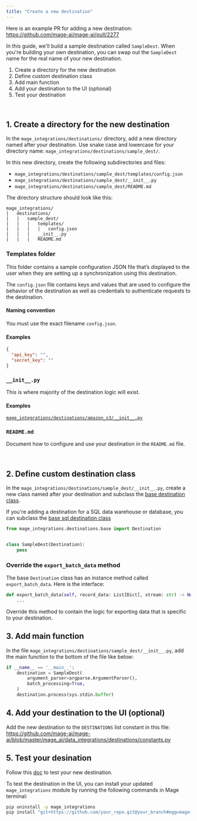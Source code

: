 ```yaml
---
title: "Create a new destination"
---
```


Here is an example PR for adding a new destination: https://github.com/mage-ai/mage-ai/pull/2277

In this guide, we'll build a sample destination called `SampleDest`. When you're building your own destination, you can swap out the `SampleDest` name for the real name of your new destination.

1. Create a directory for the new destination
1. Define custom destination class
1. Add main function
1. Add your destination to the UI (optional)
1. Test your destination

<br />

## 1. Create a directory for the new destination

In the `mage_integrations/destinations/` directory, add a new directory named after your destination.
Use snake case and lowercase for your directory name: `mage_integrations/destinations/sample_dest/`.

In this new directory, create the following subdirectories and files:

- `mage_integrations/destinations/sample_dest/templates/config.json`
- `mage_integrations/destinations/sample_dest/__init__.py`
- `mage_integrations/destinations/sample_dest/README.md`

The directory structure should look like this:

```
mage_integrations/
|   destinations/
|   |   sample_dest/
|   |   |   templates/
|   |   |   |   config.json
|   |   |   __init__.py
|   |   |   README.md
```

### Templates folder

This folder contains a sample configuration JSON file that’s
displayed to the user when they are setting up a synchronization using this destination.

The `config.json` file contains keys and values that are used to configure the
behavior of the destination as well as credentials to authenticate requests to the destination.

#### Naming convention

You must use the exact filename `config.json`.

#### Examples

```json
{
  "api_key": "",
  "secret_key": ""
}
```

### `__init__.py`

This is where majority of the destination logic will exist.

#### Examples

[`mage_integrations/destinations/amazon_s3/__init__.py`](https://github.com/mage-ai/mage-ai/blob/master/mage_integrations/mage_integrations/destinations/amazon_s3/__init__.py)

### `README.md`

Document how to configure and use your destination in the `README.md` file.

<br />

## 2. Define custom destination class

In the `mage_integrations/destinations/sample_dest/__init__.py`,
create a new class named after your destination and subclass the
[base destination class](https://github.com/mage-ai/mage-ai/blob/master/mage_integrations/mage_integrations/destinations/base.py).

If you're adding a destination for a SQL data warehouse or database, you can subclass the
[base sql destination class](https://github.com/mage-ai/mage-ai/blob/master/mage_integrations/mage_integrations/destinations/sql/base.py)

```python
from mage_integrations.destinations.base import Destination


class SampleDest(Destination):
    pass
```

### Override the `export_batch_data` method

The base `Destination` class has an instance method called `export_batch_data`. Here is the interface:

```python
def export_batch_data(self, record_data: List[Dict], stream: str) -> None:
    ...
```

Override this method to contain the logic for exporting data that is specific to your destination.


## 3. Add main function

In the file `mage_integrations/destinations/sample_dest/__init__.py`, add the main function to the bottom of the file
like below:

```python
if __name__ == '__main__':
    destination = SampleDest(
        argument_parser=argparse.ArgumentParser(),
        batch_processing=True,
    )
    destination.process(sys.stdin.buffer)
```

## 4. Add your destination to the UI (optional)

Add the new destination to the `DESTINATIONS` list constant in this file: https://github.com/mage-ai/mage-ai/blob/master/mage_ai/data_integrations/destinations/constants.py

## 5. Test your desination

Follow this [doc](https://github.com/mage-ai/mage-ai/tree/master/mage_integrations) to test your new destination.

To test the destination in the UI, you can install your updated `mage_integrations` module by running the following commands in Mage terminal:
```bash
pip uninstall -y mage_integrations
pip install "git+https://github.com/your_repo.git@your_branch#egg=mage-integrations&subdirectory=mage_integrations"
```
